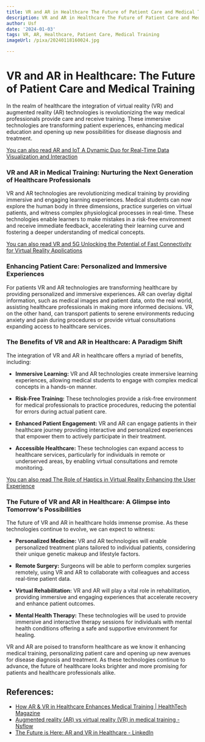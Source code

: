 ```yaml
---
title: VR and AR in Healthcare The Future of Patient Care and Medical Training
description: VR and AR in Healthcare The Future of Patient Care and Medical Training
author: Usf
date: '2024-01-03'
tags: VR, AR, Healthcare, Patient Care, Medical Training
imageUrl: /pixa/20240118160024.jpg

---
```

#  VR and AR in Healthcare: The Future of Patient Care and Medical Training

In the realm of healthcare the  integration of virtual reality  (VR) and  augmented reality (AR) technologies is  revolutionizing the way medical professionals provide care and receive training. These  immersive technologies are transforming patient experiences, enhancing medical education  and opening up new possibilities for disease diagnosis and treatment.

[You  can also read AR and IoT A Dynamic Duo for Real-Time Data Visualization  and Interaction](AR%20and%20IoT%20A%20Dynamic%20Duo%20for%20Real-Time%20Data%20Visualization%20and%20Interaction)


### VR and AR in Medical Training:  Nurturing the Next Generation of Healthcare Professionals

VR and AR technologies are  revolutionizing medical training by providing immersive and  engaging  learning experiences. Medical students can now explore the human body in three dimensions, practice surgeries on virtual patients, and  witness complex  physiological processes in real-time. These technologies enable learners  to make mistakes  in a risk-free environment and receive immediate feedback, accelerating their learning curve and fostering a deeper understanding of medical concepts.


[You can also  read VR and 5G Unlocking the Potential of Fast Connectivity for Virtual Reality Applications](VR%20and%205G%20Unlocking%20the%20Potential%20of%20Fast%20Connectivity%20for%20Virtual%20Reality%20Applications)


### Enhancing Patient Care: Personalized and  Immersive Experiences

For patients  VR and AR technologies are transforming healthcare by providing personalized  and immersive  experiences. AR  can overlay digital information, such as medical images and patient data, onto the real world, assisting healthcare professionals in making more informed decisions. VR, on  the  other hand, can transport patients to serene environments  reducing anxiety and  pain during procedures or provide virtual consultations expanding access to healthcare services.


###  The Benefits of VR and AR in Healthcare: A Paradigm Shift

The integration of VR  and  AR in healthcare offers a myriad of benefits, including:

- **Immersive Learning:** VR and  AR technologies create immersive learning experiences, allowing medical students to engage with complex medical concepts in a hands-on manner.


-  **Risk-Free Training:** These technologies provide a risk-free environment for medical professionals to practice procedures, reducing  the potential for errors during actual patient care.


- **Enhanced Patient Engagement:** VR and AR can engage patients in their healthcare journey providing interactive and personalized experiences that empower them to actively participate in  their treatment.


- **Accessible Healthcare:** These technologies can expand access to healthcare services, particularly  for individuals in remote or underserved areas,  by enabling virtual  consultations and remote monitoring.


[You can also read The Role of Haptics in Virtual Reality Enhancing the User Experience](The%20Role%20of%20Haptics%20in%20Virtual%20Reality%20Enhancing%20the%20User%20Experience)


### The  Future of VR and AR in Healthcare: A Glimpse into  Tomorrow's Possibilities

The future of VR and AR in healthcare holds immense promise. As these technologies continue to evolve, we can expect to witness:

- **Personalized Medicine:** VR and  AR  technologies will enable personalized treatment plans tailored  to individual patients,  considering their unique genetic makeup and lifestyle factors.


- **Remote Surgery:** Surgeons will be able to perform complex surgeries remotely, using VR and AR to collaborate with colleagues and access real-time patient  data.


- **Virtual Rehabilitation:** VR and AR will play a vital role in rehabilitation, providing immersive and engaging experiences that accelerate recovery and  enhance patient  outcomes.


- **Mental Health Therapy:** These technologies will  be used to  provide immersive  and interactive therapy sessions for individuals with mental health conditions  offering a safe  and supportive environment  for healing.

VR and AR are poised to  transform healthcare as we know it enhancing medical training, personalizing patient care and opening up new avenues for disease diagnosis and treatment. As these technologies continue to advance, the future of healthcare  looks brighter and more promising for patients and healthcare professionals  alike.

## References:
- [How AR & VR in Healthcare Enhances Medical Training | HealthTech Magazine](https://healthtechmagazine.net/article/2022/12/ar-vr-medical-training-2023-perfcon)
- [Augmented reality (AR) vs virtual reality (VR) in medical training - Nsflow](https://nsflow.com/blog/ar-and-vr-in-healthcare-education)
- [The Future is Here: AR and VR in Healthcare - LinkedIn](https://www.linkedin.com/pulse/future-here-ar-vr-healthcare-purplequarter)

